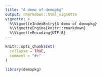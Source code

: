 ```yaml
---
title: "A demo of demopkg"
output: rmarkdown::html_vignette
vignette: >
  %\VignetteIndexEntry{A demo of demopkg}
  %\VignetteEngine{knitr::rmarkdown}
  %\VignetteEncoding{UTF-8}
---
```


```r
knitr::opts_chunk$set(
  collapse = TRUE,
  comment = "#>"
)
```

```r
library(demopkg)
```
